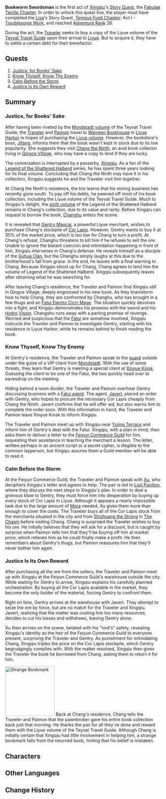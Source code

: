 {{Act Infobox
|image          = Story Card Fabulae Textile Chapter Act I.png
|type           = Story
|chapter        = Fabulae Textile Chapter
|act            = I
|character      = Xingqiu
|ARReq          = 26
|storyQuestReq  = [[Tempus Fugit Chapter]]: Act I - [[Troublesome Work]]
}}
'''Bookworm Swordsman''' is the first act of [[Xingqiu]]'s [[Story Quest]], the [[Fabulae Textile Chapter]]. In order to unlock this quest line, the player must have completed the [[Lisa]]'s Story Quest, [[Tempus Fugit Chapter]]: Act I - [[Troublesome Work]], and reached [[Adventure Rank]] 26.

During the act, the [[Traveler]] seeks to buy a copy of the Liyue volume of the [[Teyvat Travel Guide]] upon their arrival to [[Liyue]]. But to acquire it, they have to settle a certain debt for their benefactor.

==Quests==
#[[Justice, for Books' Sake]]
#[[Know Thyself, Know Thy Enemy]]
#[[Calm Before the Storm (Story Quest)|Calm Before the Storm]]
#[[Justice Is Its Own Reward]]

==Summary==
===Justice, for Books' Sake===
After having been riveted by the [[Teyvat Travel Guide#Vol. 1|Mondstadt volume]] of the Teyvat Travel Guide, the [[Traveler]] and [[Paimon]] travel to [[Wanwen Bookhouse]] in [[Liyue Harbor]] in hopes of purchasing the [[Teyvat Travel Guide - Liyue|Liyue volume]]. However, the bookstore's boss, [[Jifang]], informs them that the book wasn't kept in stock due to its low popularity. She suggests they visit [[Chang the Ninth]], an avid book collector living in [[Qingce Village]], who may have a copy to lend if they are lucky.

The conversation is interrupted by a passerby, [[Xingqiu]]. As a fan of the [[Legend of the Shattered Halberd (I)|Legend of the Shattered Halberd]] series, he has spent three years looking for its final volume. Concluding that Chang the Ninth may have it in his collection, Xingqiu suggests he and the Traveler visit him together.

At Chang the Ninth's residence, the trio learns that his mining business has recently gone south. To pay off his debts, he pawned off most of his book collection, including the Liyue volume of the Teyvat Travel Guide. Much to Xingqiu's delight, the [[Legend of the Shattered Halberd (VI)|sixth volume]] of the Legend of the Shattered Halberd remains in Chang's collection, due to its value and rarity. Before Xingqiu can request to borrow the book, [[Changhu]] enters the scene.

It is revealed that [[Gentry Maocai]], a powerful Liyue merchant, wishes to purchase Chang's stockpile of [[Cor Lapis]]. However, Gentry wants to buy it at 30% of the market price, which is too low for Chang to turn a profit. At Chang's refusal, Changhu threatens to kill him if he refuses to sell the ore. Unable to ignore the blatant coercion and intimidation happening in front of him, Xingqiu intervenes in Chang's defense. He reveals himself as a disciple of the [[Guhua Clan]], but the Changhu simply laughs at this due to the brotherhood's fall from grace. In the end, he leaves with a final warning to Chang. Because Xingqiu stood up for Chang, Chang agrees to lend him the volume of Legend of the Shattered Halberd. Xingqiu subsequently leaves after obtaining what he was searching for.

After leaving Chang's residence, the Traveler and Paimon find Xingqiu still in Qingce Village, deeply engrossed in his new book. As they brainstorm how to help Chang, they are confronted by Changhu, who has brought in a few thugs and an [[Fatui Electro Cicin Mage]]. The situation quickly devolves into a fight, and Xingqiu demonstrates his prowess with the sword and his [[Hydro]] [[Vision]]. Changshu runs away with a parting promise of revenge. Worried and suspicious that the [[Fatui]] are somehow involved, Xingqiu instructs the Traveler and Paimon to investigate Gentry, starting with his residence in Liyue Harbor, while he remains behind to finish reading the book.

===Know Thyself, Know Thy Enemy===
At Gentry's residence, the Traveler and Paimon speak to the [[Sturdy Wu|guard]] outside under the guise of a VIP client from [[Mondstadt]]. With the use of some threats, they learn that Gentry is meeting a special client at [[Xinyue Kiosk]]. Guessing the client to be one of the Fatui, the two quickly head over to eavesdrop on the meeting.

Hiding behind a room divider, the Traveler and Paimon overhear Gentry discussing business with a [[Fatui Pyro Agent|Fatui agent]]. The agent, [[Javert]], placed an order with Gentry, who hopes to procure the necessary Cor Lapis cheaply from Chang the Ninth. Javert confirms that he will offer aid, but also warns him to complete the order soon. With this information in hand, the Traveler and Paimon leave Xinyue Kiosk to inform Xingqiu.

The Traveler and Paimon meet up with Xingqiu near [[Yujing Terrace]] and inform him of Gentry's deal with the Fatui. Xingqiu, with a plan in mind, then asks them to deliver a letter to the [[Feiyun Commerce Guild]] for him, requesting their assistance in teaching the merchant a lesson. The letter, written perhaps in an ancient script or a secret cipher, is illegible to the common layperson, but Xingqiu assures them a Guild member will be able to read it.

===Calm Before the Storm===
At the Feiyun Commerce Guild, the Traveler and Paimon speak with [[Xu]], who deciphers Xingqiu's letter and agrees to help. The pair is led to [[Liuli Pavilion]], where they discuss the next steps in Xingqiu's plan. In order to deal a grievous blow to Gentry, they must force him into desperation by buying up every stock of Cor Lapis in Liyue. Although it appears a nearly impossible task due to the large amount of [[Mora]] needed, Xu gives them more than enough to cover the costs. The Traveler buys all of the Cor Lapis stock from the merchants situated in the city and from [[Shizhuang the Strong]] in [[The Chasm]] before visiting Chang. Chang is surprised the Traveler wishes to buy his ore. He initially believes that they will ask for a discount, but is caught by surprise when Paimon tells him that they'll be buying off him at market price, which relieves him as he could finally make a profit. He then remembers about Gentry's thugs, but Paimon reassures him that they'll never bother him again.

===Justice Is Its Own Reward===
After purchasing all the ore from the sellers, the Traveler and Paimon meet up with Xingqiu at the Feiyun Commerce Guild's warehouse outside the city. While waiting for Gentry to arrive, Xingqiu explains his carefully planned orchestration. By buying all the Cor Lapis available in the market, they become the only holder of the material, forcing Gentry to confront them.

Right on time, Gentry arrives at the warehouse with Javert. They attempt to seize the ore by force, but are no match for the Traveler and Xingqiu. Javert, realizing that the matter was costing him too many resources, decides to cut his losses and withdraws, leaving Gentry alone.

Xu then arrives on the scene, belated with his "lord's" safety, revealing Xingqiu's identity as the heir of the Feiyun Commerce Guild to everyone present, surprising the Traveler and Gentry. As punishment for intimidating Chang, Xingqiu triples the price on the Cor Lapis stockpile, which Gentry begrudgingly complies with. With the matter resolved, Xingqiu then gives the Traveler the book he borrowed from Chang, asking them to return it for him.

[[File:Bookmark.png|alt=The strange bookmark that fell from Chang's book.|thumb|160x160px|Strange Bookmark]]
Back at Chang's residence, Chang tells the Traveler and Paimon that the pawnbroker gave his entire book collection back just that morning. He thanks the pair for all they've done and reward them with the Liyue volume of the Teyvat Travel Guide. Although Chang is initially certain that Xingqiu had little involvement in helping him, a strange bookmark falls from the returned book, hinting that his belief is mistaken.

==Characters==
{{Character Appearances|Bookworm Swordsman|type=Story Quest}}

==Other Languages==
{{Other Languages
|en      = Bookworm Swordsman
|zhs     = 江湖不问出处
|zhs_rm  = Jiānghú Bù Wèn Chūchù
|zht     = 江湖不問出處
|zht_rm  = Jiānghú Bù Wèn Chūchù
|zh_tl   = 
|ja      = 出自は問わない
|ja_rm   = Shutsuji wa Towanai
|ja_tl   = Undoubted Origin
|ko      = 강호의 출신 불문
|ko_rm   = 
|ko_tl   = 
|es      = El ratón de biblioteca espadachín
|es_tl   = The Swordsman Library Mouse
|fr      = Un combattant féru de lecture
|fr_tl   = A Fighter Passionate About Reading
|ru      = Мечник, который любит читать
|ru_tl   = 
|th      = นักดาบหนอนหนังสือ
|th_rm   = Nak Dap Nonnangsue
|th_tl   = Bookworm Swordsman
|vi      = Giang Hồ Không Hỏi Xuất Thân
|vi_tl   = 
|de      = Umherziehender Held
|de_tl   = Wandering Hero
|id      = Knight Kutu Buku
|id_tl   = Bookworm Knight
|pt      = Espadachim Rato de Biblioteca
|pt_tl   = Swordsman Library Mouse
|pt_note = ''Rato de Biblioteca'' (Library Mouse) is a term used for a person who spends a lot of time in a library
}}

==Change History==
{{Change History|1.0}}